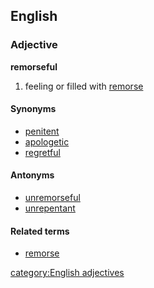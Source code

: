 ==English==
===Adjective===
'''remorseful'''
#feeling or filled with [[remorse]]

====Synonyms====
*[[penitent]]
*[[apologetic]]
*[[regretful]]

====Antonyms====
*[[unremorseful]]
*[[unrepentant]]

====Related terms====
*[[remorse]]

[[category:English adjectives]]
